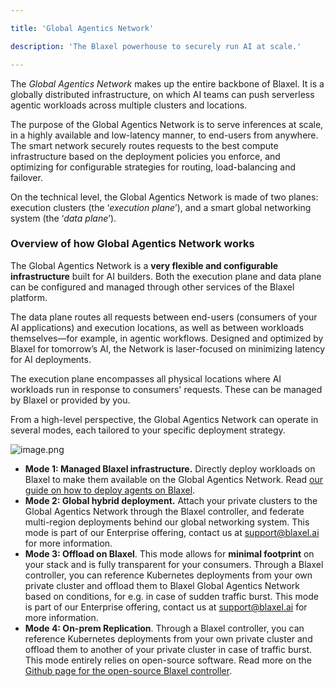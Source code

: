 ```yaml
---

title: 'Global Agentics Network'

description: 'The Blaxel powerhouse to securely run AI at scale.'

---
```


The *Global Agentics Network* makes up the entire backbone of Blaxel. It is a globally distributed infrastructure, on which AI teams can push serverless agentic workloads across multiple clusters and locations.

The purpose of the Global Agentics Network is to serve inferences at scale, in a highly available and low-latency manner, to end-users from anywhere. The smart network securely routes requests to the best compute infrastructure based on the deployment policies you enforce, and optimizing for configurable strategies for routing, load-balancing and failover. 

On the technical level, the Global Agentics Network is made of two planes: execution clusters (the ‘*execution plane*’), and a smart global networking system (the ‘*data plane*’).

### Overview of how Global Agentics Network works

The Global Agentics Network is a **very flexible and configurable infrastructure** built for AI builders. Both the execution plane and data plane can be configured and managed through other services of the Blaxel platform.

The data plane routes all requests between end-users (consumers of your AI applications) and execution locations, as well as between workloads themselves—for example, in agentic workflows. Designed and optimized by Blaxel for tomorrow’s AI, the Network is laser-focused on minimizing latency for AI deployments.

The execution plane encompasses all physical locations where AI workloads run in response to consumers' requests. These can be managed by Blaxel or provided by you.

From a high-level perspective, the Global Agentics Network can operate in several modes, each tailored to your specific deployment strategy.

![image.png](Global-Inference-Network/image.png)

- **Mode 1: Managed Blaxel infrastructure.** Directly deploy workloads on Blaxel to make them available on the Global Agentics Network. Read [our guide on how to deploy agents on Blaxel](../Agents).
- **Mode 2: Global hybrid deployment.** Attach your private clusters to the Global Agentics Network through the Blaxel controller, and federate multi-region deployments behind our global networking system. This mode is part of our Enterprise offering, contact us at [support@blaxel.ai](mailto:support@blaxel.ai) for more information.
- **Mode 3: Offload on Blaxel**. This mode allows for **minimal footprint** on your stack and is fully transparent for your consumers. Through a Blaxel controller, you can reference Kubernetes deployments from your own private cluster and offload them to Blaxel Global Agentics Network based on conditions, for e.g. in case of sudden traffic burst. This mode is part of our Enterprise offering, contact us at [support@blaxel.ai](mailto:support@blaxel.ai) for more information.
- **Mode 4: On-prem Replication**. Through a Blaxel controller, you can reference Kubernetes deployments from your own private cluster and offload them to another of your private cluster in case of traffic burst. This mode entirely relies on open-source software. Read more on the [Github page for the open-source Blaxel controller](https://github.com/beamlit/bl-controller).
